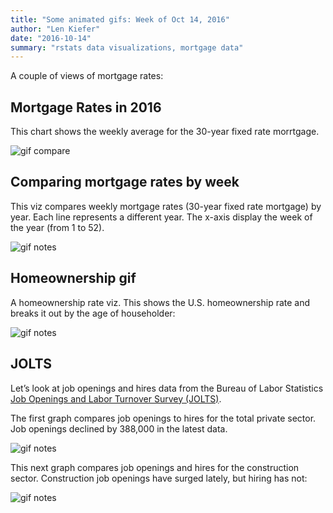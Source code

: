 ```yaml
---
title: "Some animated gifs: Week of Oct 14, 2016"
author: "Len Kiefer"
date: "2016-10-14"
summary: "rstats data visualizations, mortgage data"
---
```


A couple of views of mortgage rates:

## Mortgage Rates in 2016

This chart shows the weekly average for the 30-year fixed rate morrtgage.

<img src="{{ site.url }}/img/charts_oct_14_2016/rate_10_13_2016.gif" alt="gif compare" />


## Comparing mortgage rates by week 

This viz compares weekly mortgage rates (30-year fixed rate mortgage) by year.  Each line represents a different year.  The x-axis display the week of the year (from 1 to 52).

<img src="{{ site.url }}/img/charts_oct_14_2016/rate_compare_oct_14_2016.gif" alt="gif notes" />

## Homeownership gif

A homeownership rate viz.  This shows the U.S. homeownership rate and breaks it out by the age of householder:

<img src="{{ site.url }}/img/charts_oct_14_2016/ho rate by age.gif" alt="gif notes" />


## JOLTS 

Let's look at job openings and hires data from the Bureau of Labor Statistics [Job Openings and Labor Turnover Survey (JOLTS)](http://www.bls.gov/jlt/home.htm).

The first graph compares job openings to hires for the total private sector.  Job openings declined by 388,000 in the latest data.

<img src="{{ site.url }}/img/charts_oct_14_2016/jolts hi jo.gif" alt="gif notes" />

This next graph compares job openings and hires for the construction sector.  Construction job openings have surged lately, but hiring has not:

<img src="{{ site.url }}/img/charts_oct_14_2016/jolts const hi.gif" alt="gif notes" />

